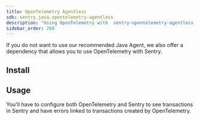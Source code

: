 ```yaml
---
title: OpenTelemetry Agentless
sdk: sentry.java.opentelemetry-agentless
description: "Using OpenTelemetry with  sentry-opentelemetry-agentless."
sidebar_order: 200
---
```


If you do not want to use our recommended <PlatformLink to="/opentelemetry/setup/agent">Java Agent</PlatformLink>, we also offer a dependency that allows you to use OpenTelemetry with Sentry.

## Install

<PlatformContent includePath="performance/opentelemetry-install/without-java-agent" />

## Usage

You'll have to configure both OpenTelemetry and Sentry to see transactions in Sentry and have errors linked to transactions created by OpenTelemetry.

<PlatformContent includePath="performance/opentelemetry-setup/without-java-agent" />
